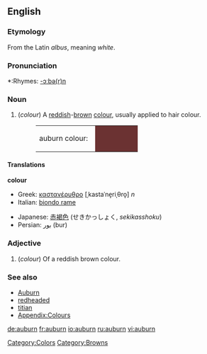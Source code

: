 {{wikipedia|Auburn (color)}}
==English==

===Etymology===
From the Latin ''albus'', meaning ''white''.

===Pronunciation===
*:Rhymes: [[Rhymes:English:-ɔːbə(r)n|-ɔːbə(r)n]]

===Noun===
{{en-noun|-}}
#(''colour'') A [[red]]dish-[[brown]] [[color|colour]], usually applied to hair colour.
#:<table><tr><td>auburn colour: &nbsp;</td><td bgcolor="#6B3232" width="80">&nbsp; </td></tr></table>

====Translations====
'''colour'''
{{top}}
*Greek: [[καστανέρυθρο]] [ˌkastaˈne̞riˌθro̞] ''n''
*Italian: [[biondo rame]] {{m}}
{{mid}}
*Japanese: [[赤褐色]] (せきかっしょく, ''sekikasshoku'')
*Persian: [[بور]] (bur)
{{bottom}}

===Adjective===
#(''colour'') Of a reddish brown colour.

===See also===
*[[Auburn]]
*[[redheaded]]
*[[titian]]
*[[Wiktionary_Appendix:Colours|Appendix:Colours]]

[[Category:Colors]]
[[Category:Browns]]

[[de:auburn]]
[[fr:auburn]]
[[io:auburn]]
[[ru:auburn]]
[[vi:auburn]]